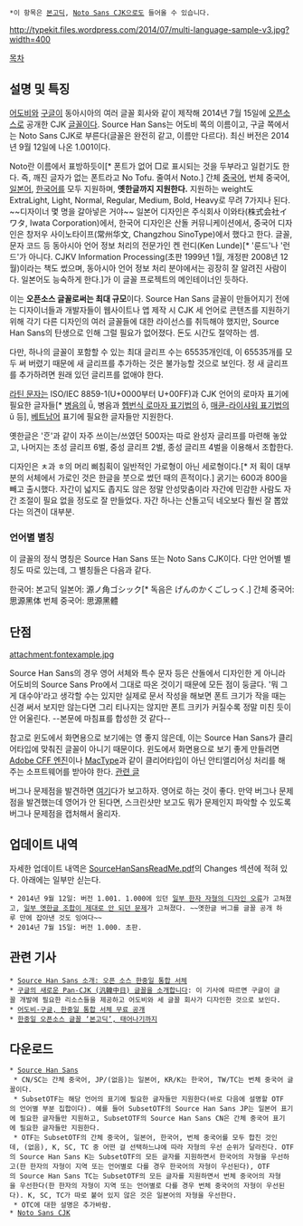  *이 항목은 [[본고딕]], [[Noto Sans CJK]]으로도 들어올 수 있습니다.

http://typekit.files.wordpress.com/2014/07/multi-language-sample-v3.jpg?width=400

[[목차]]
== 설명 및 특징 ==
[[어도비]]와 [[구글]]이 동아시아의 여러 글꼴 회사와 같이 제작해 2014년 7월 15일에 [[오픈소스]]로 공개한 CJK [[글꼴]]이다. Source Han Sans는 어도비 쪽의 이름이고, 구글 쪽에서는 Noto Sans CJK로 부른다(글꼴은 완전히 같고, 이름만 다르다). 최신 버전은 2014년 9월 12일에 나온 1.001이다.

Noto란 이름에서 표방하듯이[* 폰트가 없어 □로 표시되는 것을 두부라고 일컫기도 한다. 즉, 깨진 글자가 없는 폰트라고 No Tofu. 줄여서 Noto.] 간체 [[중국어]], 번체 중국어, [[일본어]], [[한국어]]를 모두 지원하며, '''옛한글까지 지원한다.''' 지원하는 weight도 ExtraLight, Light, Normal, Regular, Medium, Bold, Heavy로 무려 7가지나 된다. ~~디자이너 몇 명을 갈아넣은 거야~~ 일본어 디자인은 주식회사 이와타(株式会社イワタ, Iwata Corporation)에서, 한국어 디자인은 산돌 커뮤니케이션에서, 중국어 디자인은 창저우 사이노타이프(常州华文, Changzhou SinoType)에서 했다고 한다. 글꼴, 문자 코드 등 동아시아 언어 정보 처리의 전문가인 켄 런디(Ken Lunde)[* '룬드'나 '런드'가 아니다. CJKV Information Processing(초판 1999년 1월, 개정판 2008년 12월)이라는 책도 썼으며, 동아시아 언어 정보 처리 분야에서는 굉장히 잘 알려진 사람이다. 일본어도 능숙하게 한다.]가 이 글꼴 프로젝트의 메인테이너인 듯하다.

이는 '''오픈소스 글꼴로써는 최대 규모'''이다. Source Han Sans 글꼴이 만들어지기 전에는 디자이너들과 개발자들이 웹사이트나 앱 제작 시 CJK 세 언어로 콘텐츠를 지원하기 위해 각기 다른 디자인의 여러 글꼴들에 대한 라이선스를 취득해야 했지만, Source Han Sans의 탄생으로 인해 그럴 필요가 없어졌다. 돈도 시간도 절약하는 셈.

다만, 하나의 글꼴이 포함할 수 있는 최대 글리프 수는 65535개인데, 이 65535개를 모두 써 버렸기 때문에 새 글리프를 추가하는 것은 불가능할 것으로 보인다. 정 새 글리프를 추가하려면 원래 있던 글리프를 없애야 한다.

[[라틴 문자]]는 ISO/IEC 8859-1(U+0000부터 U+00FF)과 CJK 언어의 로마자 표기에 필요한 글자들[* [[병음]]의 ǚ, 병음과 [[헵번식 로마자 표기법]]의 ō, [[국어의 로마자 표기법|매큔-라이샤워 표기법]]의 ŭ 등], [[베트남어]] 표기에 필요한 글자들만 지원한다.

옛한글은 'ᄒᆞᆫ'과 같이 자주 쓰이는/쓰였던 500자는 따로 완성자 글리프를 마련해 놓았고, 나머지는 초성 글리프 6벌, 중성 글리프 2벌, 종성 글리프 4벌을 이용해서 조합한다.

디자인은 ㅊ과 ㅎ의 머리 삐침획이 일반적인 가로형이 아닌 세로형이다.[* 저 획이 대부분의 서체에서 가로인 것은 한글을 붓으로 썼던 때의 흔적이다.] 굵기는 600과 800을 빼고 출시했다. 자간이 넓지도 좁지도 않은 정말 안성맞춤이라 자간에 민감한 사람도 자간 조절이 필요 없을 정도로 잘 만들었다. 자간 하나는 산돌고딕 네오보다 훨씬 잘 뽑았다는 의견이 대부분.

=== 언어별 별칭 ===
이 글꼴의 정식 명칭은 Source Han Sans 또는 Noto Sans CJK이다. 다만 언어별 별칭도 따로 있는데, 그 별칭들은 다음과 같다.

한국어: 본고딕
일본어: 源ノ角ゴシック[* 독음은 げんのかくごしっく.]
간체 중국어: 思源黑体
번체 중국어: 思源黑體

== 단점 ==
attachment:fontexample.jpg

Source Han Sans의 경우 영어 서체와 특수 문자 등은 산돌에서 디자인한 게 아니라 어도비의 Source Sans Pro에서 그대로 따온 것이기 때문에 모든 점이 둥글다. '뭐 그게 대수야'라고 생각할 수는 있지만 실제로 문서 작성을 해보면 폰트 크기가 작을 때는 신경 써서 보지만 않는다면 그리 티나지는 않지만 폰트 크키가 커질수록 정말 미친 듯이 안 어울린다. --본문에 마침표를 합성한 것 같다--

참고로 윈도에서 화면용으로 보기에는 영 좋지 않은데, 이는 Source Han Sans가 클리어타입에 맞춰진 글꼴이 아니기 때문이다. 윈도에서 화면용으로 보기 좋게 만들려면 [http://google-opensource.blogspot.jp/2013/05/got-cff.html Adobe CFF 엔진]이나 [https://code.google.com/p/mactype/ MacType]과 같이 클리어타입이 아닌 안티앨리어싱 처리를 해 주는 소프트웨어를 받아야 한다. [http://rubikcat.tumblr.com/post/91924681873/windows-windows 관련 글]

버그나 문제점을 발견하면 [https://github.com/adobe-fonts/source-han-sans/issues 여기]다가 보고하자. 영어로 하는 것이 좋다. 만약 버그나 문제점을 발견했는데 영어가 안 된다면, 스크린샷만 보고도 뭐가 문제인지 파악할 수 있도록 버그나 문제점을 캡처해서 올리자.

== 업데이트 내역 ==
자세한 업데이트 내역은 [https://github.com/adobe-fonts/source-han-sans/blob/release/SourceHanSansReadMe.pdf?raw=true SourceHanSansReadMe.pdf]의 Changes 섹션에 적혀 있다. 아래에는 일부만 싣는다.

 * 2014년 9월 12일: 버전 1.001. 1.000에 있던 [https://github.com/adobe-fonts/source-han-sans/issues/38 일부 한자 자형의 디자인 오류]가 고쳐졌고, [https://github.com/adobe-fonts/source-han-sans/issues/9 일부 옛한글 조합이 제대로 안 되던 문제]가 고쳐졌다. ~~옛한글 버그를 글꼴 공개 하루 만에 잡아낸 것도 잉여다~~
 * 2014년 7월 15일: 버전 1.000. 초판.

== 관련 기사 ==
 * [http://blog.typekit.com/alternate/source-han-sans-kor/ Source Han Sans 소개: 오픈 소스 한중일 통합 서체]
 * [http://googledevkr.blogspot.kr/2014/07/cjkfont.html 구글의 새로운 Pan-CJK (汎韓中日) 글꼴을 소개합니다]: 이 기사에 따르면 구글이 글꼴 개발에 필요한 리소스들을 제공하고 어도비와 세 글꼴 회사가 디자인한 것으로 보인다.
 * [http://macnews.tistory.com/2405 어도비-구글, 한중일 통합 서체 무료 공개]
 * [http://www.bloter.net/archives/207669 한중일 오픈소스 글꼴 ‘본고딕’, 태어나기까지]

== 다운로드 ==
 * [https://github.com/adobe-fonts/source-han-sans/tree/release Source Han Sans]
  * CN/SC는 간체 중국어, JP/(없음)는 일본어, KR/K는 한국어, TW/TC는 번체 중국어 글꼴이다.
  * SubsetOTF는 해당 언어의 표기에 필요한 글자들만 지원한다(바로 다음에 설명할 OTF의 언어별 부분 집합이다). 예를 들어 SubsetOTF의 Source Han Sans JP는 일본어 표기에 필요한 글자들만 지원하고, SubsetOTF의 Source Han Sans CN은 간체 중국어 표기에 필요한 글자들만 지원한다.
  * OTF는 SubsetOTF의 간체 중국어, 일본어, 한국어, 번체 중국어를 모두 합친 것인데, (없음), K, SC, TC 중 어떤 걸 선택하느냐에 따라 자형의 우선 순위가 달라진다. OTF의 Source Han Sans K는 SubsetOTF의 모든 글자를 지원하면서 한국어의 자형을 우선하고(한 한자의 자형이 지역 또는 언어별로 다를 경우 한국어의 자형이 우선된다), OTF의 Source Han Sans TC는 SubsetOTF의 모든 글자를 지원하면서 번체 중국어의 자형을 우선한다(한 한자의 자형이 지역 또는 언어별로 다를 경우 번체 중국어의 자형이 우선된다). K, SC, TC가 따로 붙어 있지 않은 것은 일본어의 자형을 우선한다.
  * OTC에 대한 설명은 추가바람.
 * [http://www.google.com/get/noto/cjk.html Noto Sans CJK]
